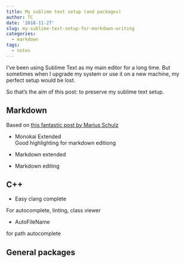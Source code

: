 ```yaml
---
title: My sublime text setup (and packages)
author: TC
date: '2018-11-27'
slug: my-sublime-text-setup-for-markdown-writing
categories:
  - markdown
tags:
  - notes
---
```


I've been using Sublime Text as my main editor for a long time. But sometimes when I upgrade my system or use it on a new machine, my perfect setup would be lost. 

So that's the aim of this post: to preserve my sublime text setup.

## Markdown

Based on [this fantastic post by Marius Schulz](https://blog.mariusschulz.com/2014/12/16/how-to-set-up-sublime-text-for-a-vastly-better-markdown-writing-experience)

- Monokai Extended  
Good highlighting for markdown editiong

- Markdown extended

- Markdown editing

## C++ 

- Easy clang complete

For autocomplete, linting, class viewer

- AutoFileName

for path autocomplete



## General packages


